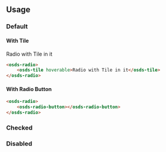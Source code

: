 
<GenericStyle />

## Usage

### Default
#### With Tile
<osds-radio>
    <osds-tile hoverable>Radio with Tile in it</osds-tile>
</osds-radio>

```html
<osds-radio>
    <osds-tile hoverable>Radio with Tile in it</osds-tile>
</osds-radio>
```

#### With Radio Button
<osds-radio>
    <osds-radio-button></osds-radio-button>
</osds-radio>

```html
<osds-radio>
    <osds-radio-button></osds-radio-button>
</osds-radio>
```

### Checked
<CheckedProperty />

### Disabled
<DisabledProperty />
